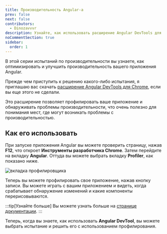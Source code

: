 ```yaml
---
title: Производительность Angular-а
prev: false
next: false
contributors:
  - Dinozavvvr
description: Узнайте, как использовать расширение Angular DevTools для Chrome.
noCommentSection: true
sidebar:
  order: 1
---
```



В этой серии испытаний по производительности вы узнаете, как оптимизировать и улучшить производительность вашего приложения Angular.

Прежде чем приступить к решению какого-либо испытания, я приглашаю вас скачать [расширение Angular DevTools для Chrome](https://chrome.google.com/webstore/detail/angular-devtools/ienfalfjdbdpebioblfackkekamfmbnh), если вы еще этого не сделали.

Это расширение позволяет профилировать ваше приложение и обнаруживать проблемы производительности, что очень полезно для понимания мест, где могут возникать проблемы с производительностью.

## Как его использовать

При запуске приложения Angular вы можете проверить страницу, нажав <b>F12</b>, что откроет <b>Инструменты разработчика Chrome</b>. Затем перейдите на вкладку <b>Angular</b>. Оттуда вы можете выбрать вкладку <b>Profiler</b>, как показано ниже.

![вкладка профилировщика](../../../../../assets/performance/profiler-tab.png 'Вкладка профилировщика')

Теперь вы можете профилировать свое приложение, нажав кнопку записи. Вы можете играть с вашим приложением и видеть, когда срабатывает обнаружение изменений и какие компоненты перерисовываются.

:::tip[Узнайте больше]
Вы можете узнать больше на [странице документации](https://angular.io/guide/devtools).
:::

Теперь, когда вы знаете, как использовать <b>Angular DevTool</b>, вы можете выбрать испытание и решить его с использованием профилирования.

<LinkCard
  title="🟢 Default vs OnPush"
  description="Узнайте разницу между стратегиями обнаружения изменений по умолчанию и OnPush."
  href="/challenges/performance/34-default-vs-onpush/"
/>

<LinkCard
  title="🟢 Мемоизация"
  description="Узнайте силу чистых каналов."
  href="/challenges/performance/35-memoization/"
/>

<LinkCard
  title="🟠 Оптимизация обнаружения изменений"
  description="Узнайте, как убрать загрязнение зон."
  href="/challenges/performance/12-optimize-change-detection/"
/>
